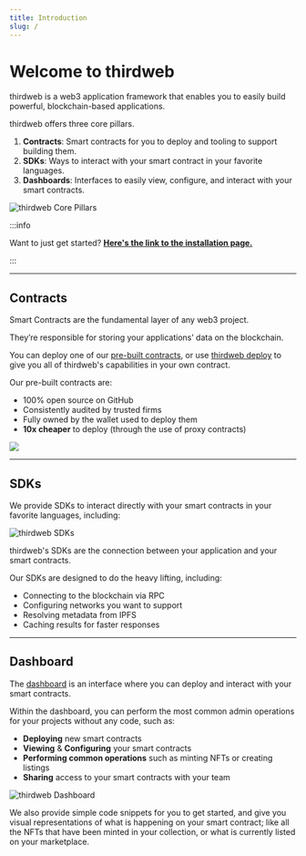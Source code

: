 ```yaml
---
title: Introduction
slug: /
---
```



# Welcome to thirdweb

<div class="heroGrid">

<div>
<p>thirdweb is a web3 application framework that enables you to easily build powerful, blockchain-based applications.</p>

<p>thirdweb offers three core pillars.</p>

1. **Contracts**: Smart contracts for you to deploy and tooling to support building them.
2. **SDKs**: Ways to interact with your smart contract in your favorite languages.
3. **Dashboards**: Interfaces to easily view, configure, and interact with your smart contracts.

</div>

<div class="heroGridImageContainer">
  <img
    src={`/assets/portal_imgs_1-01.png`}
    class="heroGridImage"
    alt="thirdweb Core Pillars"
  />
</div>

</div>

:::info

Want to just get started?
**[Here's the link to the installation page.](/installation)**

:::

<hr
  style={{
    marginTop: 32,
    backgroundColor: "var(--ifm-toc-border-color)",
  }}
/>

## Contracts

<div class="heroGrid">

<div>
  <p>Smart Contracts are the fundamental layer of any web3 project.</p>
  
  <p>
  They’re responsible for storing your applications’ data on the blockchain.
  </p>

You can deploy one of our [pre-built contracts](/pre-built-contracts), or use
[thirdweb deploy](/thirdweb-deploy) to give you all of thirdweb's capabilities
in your own contract.

<p style={{ marginBottom: 6 }}>Our pre-built contracts are:</p>

- 100% open source on GitHub
- Consistently audited by trusted firms
- Fully owned by the wallet used to deploy them
- **10x cheaper** to deploy (through the use of proxy contracts)

</div>

<div class="heroGridImageContainer">
  <img src={`/assets/portal_imgs_1-04.png`} />
</div>

</div>

<hr
  style={{
    marginTop: 32,
    backgroundColor: "var(--ifm-toc-border-color)",
  }}
/>

## SDKs

<div class="heroGrid">
  <div>
    <p>
      We provide SDKs to interact directly with your smart contracts in your
      favorite languages, including:
    </p>

<SupportedLanguagesSection />

  </div>
  <div class="heroGridImageContainer">
    <img src={`/assets/portal_imgs_1-03.png`} alt="thirdweb SDKs" />
  </div>
</div>

thirdweb's SDKs are the connection between your application and your smart contracts.

Our SDKs are designed to do the heavy lifting, including:

- Connecting to the blockchain via RPC
- Configuring networks you want to support
- Resolving metadata from IPFS
- Caching results for faster responses

<hr
  style={{
    marginTop: 32,
    backgroundColor: "var(--ifm-toc-border-color)",
  }}
/>

## Dashboard

<div class="heroGrid">
  
  <div>
    <p>
      The <a href='https://thirdweb.com/dashboard'>dashboard</a> is an interface where you can deploy and interact with your smart contracts.
    </p>

Within the dashboard, you can perform the most common admin operations for
your projects without any code, such as:

- **Deploying** new smart contracts
- **Viewing** & **Configuring** your smart contracts
- **Performing common operations** such as minting NFTs or creating listings
- **Sharing** access to your smart contracts with your team

</div>

<div class="heroGridImageContainer">
  <img
    src={`/assets/portal_imgs_1-02.png`}
    class="heroGridImage"
    alt="thirdweb Dashboard"
  />
</div>

</div>

We also provide simple code snippets for you to get started, and give you
visual representations of what is happening on your smart contract; like all
the NFTs that have been minted in your collection, or what is currently listed
on your marketplace.
